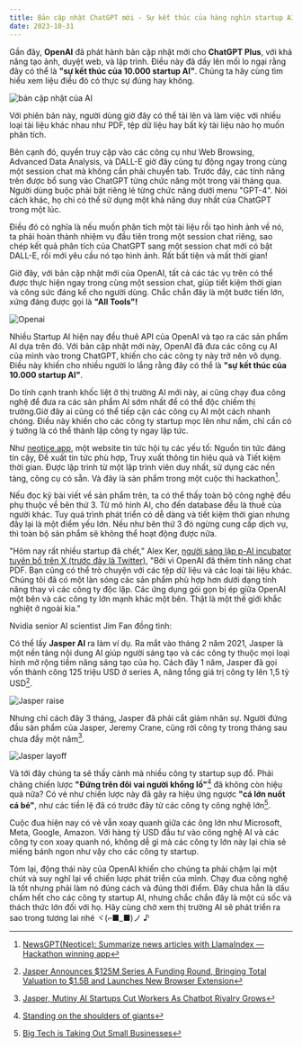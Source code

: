 ```yaml
---
title: Bản cập nhật ChatGPT mới - Sự kết thúc của hàng nghìn startup AI?
date: 2023-10-31
---
```



Gần đây, **OpenAI** đã phát hành bản cập nhật mới cho **ChatGPT Plus**, với khả năng tạo ảnh, duyệt web, và lập trình. Điều này đã dấy lên mối lo ngại rằng đây có thể là **"sự kết thúc của 10.000 startup AI"**. Chúng ta hãy cùng tìm hiểu xem liệu điều đó có thực sự đúng hay không.

![bản cập nhật của AI](/images/2023/openaiupdate.jpg)

Với phiên bản này, người dùng giờ đây có thể tải lên và làm việc với nhiều loại tài liệu khác nhau như PDF, tệp dữ liệu hay bất kỳ tài liệu nào họ muốn phân tích.

Bên cạnh đó, quyền truy cập vào các công cụ như Web Browsing, Advanced Data Analysis, và DALL-E giờ đây cũng tự động ngay trong cùng một session chat mà không cần phải chuyển tab. Trước đây, các tính năng trên được bổ sung vào ChatGPT từng chức năng một trong vài tháng qua. Người dùng buộc phải bật riêng lẻ từng chức năng dưới menu "GPT-4". Nói cách khác, họ chỉ có thể sử dụng một khả năng duy nhất của ChatGPT trong một lúc.

Điều đó có nghĩa là nếu muốn phân tích một tài liệu rồi tạo hình ảnh về nó, ta phải hoàn thành nhiệm vụ đầu tiên trong một session chat riêng, sao chép kết quả phân tích của ChatGPT sang một session chat mới có bật DALL-E, rồi mới yêu cầu nó tạo hình ảnh. Rất bất tiện và mất thời gian!

Giờ đây, với bản cập nhật mới của OpenAI, tất cả các tác vụ trên có thể được thực hiện ngay trong cùng một session chat, giúp tiết kiệm thời gian và công sức đáng kể cho người dùng. Chắc chắn đây là một bước tiến lớn, xứng đáng được gọi là **"All Tools"!**

![Openai](/images/2023/openai.jpg)

Nhiều Startup AI hiện nay đều thuê API của OpenAI và tạo ra các sản phẩm AI dựa trên đó. Với bản cập nhật mới này, OpenAI đã đưa các công cụ AI của mình vào trong ChatGPT, khiến cho các công ty này trở nên vô dụng. Điều này khiến cho nhiều người lo lắng rằng đây có thể là **"sự kết thúc của 10.000 startup AI"**.

Do tính cạnh tranh khốc liệt ở thị trường AI mới này, ai cũng chạy đua công nghệ để đưa ra các sản phẩm AI sớm nhất để có thể độc chiếm thị trường.Giờ đây ai cũng có thể tiếp cận các công cụ AI một cách nhanh chóng. Điều này khiến cho các công ty startup mọc lên như nấm, chỉ cần có ý tưởng là có thể thành lập công ty ngay lập tức.

Như [neotice.app](https://www.neotice.app/), một website tin tức hội tụ các yếu tố: Nguồn tin tức đáng tin cậy, Đề xuất tin tức phù hợp, Truy xuất thông tin hiệu quả và Tiết kiệm thời gian. Được lập trình từ một lập trình viên duy nhất, sử dụng các nền tảng, công cụ có sẵn. Và đây là sản phẩm trong một cuộc thi hackathon[^easystartup].

<div className="flex justify-center">
  <div className="w-full lg:w-3/4">
    <TwitterTweetEmbed tweetId="1718706088743424388" />
  </div>
</div>

Nếu đọc kỹ bài viết về sản phẩm trên, ta có thể thấy toàn bộ công nghệ đều phụ thuộc về bên thứ 3. Từ mô hình AI, cho đến database đều là thuê của người khác. Tuy quá trình phát triển có dễ dàng và tiết kiệm thời gian nhưng đây lại là một điểm yếu lớn. Nếu như bên thứ 3 đó ngừng cung cấp dịch vụ, thì toàn bộ sản phẩm sẽ không thể hoạt động được nữa.

"Hôm nay rất nhiều startup đã chết," Alex Ker, [người sáng lập p-AI incubator tuyên bố trên X (trước đây là Twitter)](https://twitter.com/thealexker/status/1718445317559902371), "Bởi vì OpenAI đã thêm tính năng chat PDF. Bạn cũng có thể trò chuyện với các tệp dữ liệu và các loại tài liệu khác. Chúng tôi đã có một làn sóng các sản phẩm phù hợp hơn dưới dạng tính năng thay vì các công ty độc lập. Các ứng dụng gói gọn bị ép giữa OpenAI một bên và các công ty lớn mạnh khác một bên. Thật là một thế giới khắc nghiệt ở ngoài kia."

Nvidia senior AI scientist Jim Fan đồng tình:

<div className="flex justify-center">
  <div className="w-full lg:w-3/4">
    <TwitterTweetEmbed tweetId="1718637140748505283" />
  </div>
</div>

Có thể lấy **Jasper AI** ra làm ví dụ. Ra mắt vào tháng 2 năm 2021, Jasper là một nền tảng nội dung AI giúp người sáng tạo và các công ty thuộc mọi loại hình mở rộng tiềm năng sáng tạo của họ. Cách đây 1 năm, Jasper đã gọi vốn thành công 125 triệu USD ở series A, nâng tổng giá trị công ty lên 1,5 tỷ USD[^jasperraise].

[^jasperraise]: [Jasper Announces \$125M Series A Funding Round, Bringing Total Valuation to \$1.5B and Launches New Browser Extension](https://www.prnewswire.com/news-releases/jasper-announces-125m-series-a-funding-round-bringing-total-valuation-to-1-5b-and-launches-new-browser-extension-301651733.html)

![Jasper raise](/images/2023/jasperraise.png)

Nhưng chỉ cách đây 3 tháng, Jasper đã phải cắt giảm nhân sự. Người đứng đầu sản phẩm của Jasper, Jeremy Crane, cũng rời công ty trong tháng sau chưa đầy một năm[^jasperout].
[^jasperout]: [Jasper, Mutiny AI Startups Cut Workers As Chatbot Rivalry Grows](https://www.theinformation.com/briefings/jasper-mutiny-ai-startups-cut-workers-as-chatbot-rivalry-grows)

![Jasper layoff](/images/2023/jasperout.png)

Và tới đây chúng ta sẽ thấy cảnh mà nhiều công ty startup sụp đổ. Phải chăng chiến lược **"Đứng trên đôi vai người khổng lồ"**[^stepongiant] đã không còn hiệu quả nữa? Có vẻ như chiến lược này đã gây ra hiệu ứng ngược **"cá lớn nuốt cá bé"**, như các tiền lệ đã có trước đây từ các công ty công nghệ lớn[^bigtech].

Cuộc đua hiện nay có vẻ vẫn xoay quanh giữa các ông lớn như Microsoft, Meta, Google, Amazon. Với hàng tỷ USD đầu tư vào công nghệ AI và các công ty con xoay quanh nó, không dễ gì mà các công ty lớn này lại chia sẻ miếng bánh ngon như vậy cho các công ty startup.

Tóm lại, động thái này của OpenAI khiến cho chúng ta phải chậm lại một chút và suy nghĩ lại về chiến lược phát triển của mình. Chạy đua công nghệ là tốt nhưng phải làm nó đúng cách và đúng thời điểm. Đây chưa hẳn là dấu chấm hết cho các công ty startup AI, nhưng chắc chắn đây là một cú sốc và thách thức lớn đối với họ. Hãy cùng chờ xem thị trường AI sẽ phát triển ra sao trong tương lai nhé ヾ(⌐■_■)ノ ♪

[^stepongiant]: [Standing on the shoulders of giants](https://en.wikipedia.org/wiki/Standing_on_the_shoulders_of_giants)
[^bigtech]: [Big Tech is Taking Out Small Businesses](https://www.business.org/business/big-tech-small-business/)
[^easystartup]: [NewsGPT(Neotice): Summarize news articles with LlamaIndex — Hackathon winning app](https://blog.llamaindex.ai/newsgpt-neotice-summarize-news-articles-with-llamaindex-hackathon-winning-app-9d7c8bcf9f11)
